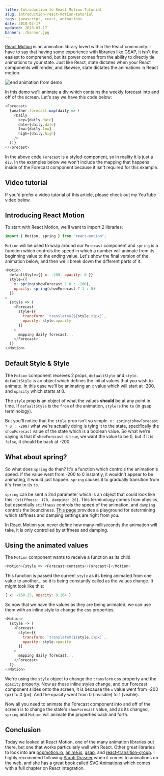 ```yaml
---
title: Introduction to React Motion Tutorial
slug: introduction-react-motion-tutorial
tags: javascript, react, animations
date: 2018-03-17
updated: 2018-03-17
banner: ./banner.jpg
---
```



[React Motion](https://github.com/chenglou/react-motion) is an animation library loved within the React community. I have to say that having some experience with libraries like GSAP, it isn't the easiest to comprehend, but its power comes from the ability to directly tie animations to your state. Just like React, state dictates when your React components will render, and likewise, state dictates the animations in React motion.

<img src={MotionImage} alt="end animation from demo" />

In this demo we'll animate a div which contains the weekly forecast into and off of the screen. Let's say we have this code below:

```javascript
<Forecast>
  {weather.forecast.map(daily => (
    <Daily
      key={daily.date}
      date={daily.date}
      low={daily.low}
      high={daily.high}
    />
  ))}
</Forecast>
```

In the above code `Forecast` is a styled-component, so in reality it is just a `div`. In the examples below we won't include the mapping that happens inside of the Forecast component because it isn't required for this example.

## Video tutorial

If you'd prefer a video tutorial of this article, please check out my YouTube video below.

<YouTube id="ZUbUgSQqjD4" />

## Introducing React Motion

To start with React Motion, we'll want to import 2 libraries:

```javascript
import { Motion, spring } from "react-motion";
```

`Motion` will be used to wrap around our `Forecast` component and `spring` is a function which controls the speed in which a number will animate from its beginning value to the ending value. Let's show the final version of the animation below, and then we'll break down the different parts of it.

```javascript
<Motion
  defaultStyle={{ x: -200, opacity: 0 }}
  style={{
    x: spring(showForecast ? 0 : -200),
    opacity: spring(showForecast ? 1 : 0)
  }}
>
  {style => (
    <Forecast
      style={{
        transform: `translateX(${style.x}px)`,
        opacity: style.opacity
      }}
    >
      mapping daily forecast...
    </Forecast>
  )}
</Motion>
```

## Default Style & Style

The `Motion` component receives 2 props, `defualtStyle` and `style`. `defaultStyle` is an object which defines the initial values that you wish to animate. In this case we'll be animating an `x` value which will start at -200, and `opacity` which starts at 0.

The `style` prop is an object of what the values **should** be at any point in time. If `defualtStyle` is the `from` of the animation, `style` is the `to` (in gsap terminology).

But you'll notice that the `style` prop isn't so simple. `x: spring(showForecast ? 0 : -200)` what we're actually doing is tying it to the state, specifically the `showForecast` value of the state which is a boolean value. So what we're saying is that if `showForecast` is `true`, we want the value to be 0, but if it is `false`, it should be back at -200.

## What about spring?

So what does `spring` do then? It's a function which controls the animation's speed. If the value went from -200 to 0 instantly, it wouldn't appear to be animating, it would just happen. `spring` causes it to gradually transition from it's `from` to its `to`.

`spring` can be sent a 2nd parameter which is an object that could look like this: `{stiffness: 170, damping: 26}`. This terminology comes from physics, but essentially `stiffness` controls the speed of the animation, and `damping` controls the bounciness. [This page](https://chenglou.github.io/react-motion/demos/demo5-spring-parameters-chooser/) provides a playground for determining which stiffness and damping settings are right from you.

In React Motion you never define how many milliseconds the animation will take, it is only controlled by stiffness and damping.

## Using the animated values

The `Motion` component wants to receive a function as its child.

```javascript
<Motion>{style => <Forecast>contents</Forecast>}</Motion>
```

This function is passed the current `style` as its being animated from one value to another... so it is being constantly called as the values change. It might look like this:

```javascript
{ x: -150.25, opacity: 0.264 }
```

So now that we have the values as they are being animated, we can use them with an inline style to change the css properties.

```javascript
<Motion>
  {style => (
    <Forecast
      style={{
        transform: `translateX(${style.x}px)`,
        opacity: style.opacity
      }}
    >
      mapping daily forecast...
    </Forecast>
  )}
</Motion>
```

We're using the `style` object to change the `transform` css property and the `opacity` property. Now as these inline styles change, and our Forecast component slides onto the screen, it is because the `x` value went from -200 (px) to 0 (px). And the opacity went from 0 (invisible) to 1 (visible).

Now all you need to animate the Forecast component into and off of the screen is to change the state's `showForecast` value, and as its changed, `spring` and `Motion` will animate the properties back and forth.

## Conclusion

Today we looked at React Motion, one of the many animation libraries out there, but one that works particularly well with React. Other great libraries to look into are [popmotion.io](https://popmotion.io), [anime.js](http://animejs.com/), [gsap](https://greensock.com/gsap), and [react-transition-group](https://github.com/reactjs/react-transition-group). I highly recommend following [Sarah Drasner](https://twitter.com/sarah_edo) when it comes to animations on the web, and she has a great book called [SVG Animations](https://amzn.to/2Gk7BqA) which comes with a full chapter on React integration.
